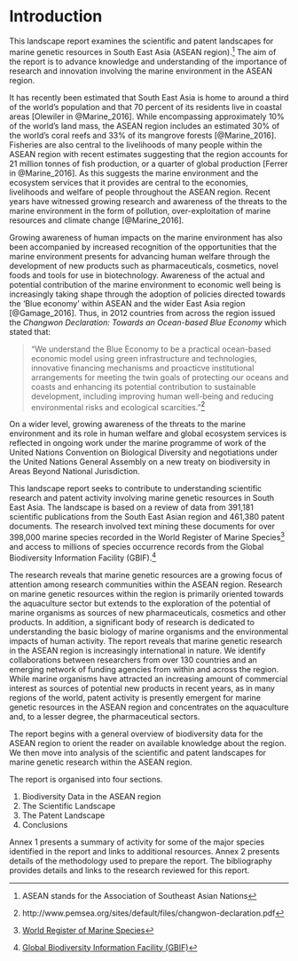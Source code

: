 # Introduction {#intro}

This landscape report examines the scientific and patent landscapes for marine genetic resources in South East Asia (ASEAN region).^[ASEAN stands for the Association of Southeast Asian Nations] The aim of the report is to advance knowledge and understanding of the importance of research and innovation involving the marine environment in the ASEAN region. 

It has recently been estimated that South East Asia is home to around a third of the world's population and that 70 percent of its residents live in coastal areas [Olewiler in @Marine_2016]. While encompassing approximately 10% of the world's land mass, the ASEAN region includes an estimated 30% of the world's coral reefs and 33% of its mangrove forests [@Marine_2016]. Fisheries are also central to the livelihoods of many people within the ASEAN region with recent estimates suggesting that the region accounts for 21 million tonnes of fish production, or a quarter of global production [Ferrer in @Marine_2016]. As this suggests the marine environment and the ecosystem services that it provides are central to the economies, livelihoods and welfare of people throughout the ASEAN region. Recent years have witnessed growing research and awareness of the threats to the marine environment in the form of pollution, over-exploitation of marine resources and climate change [@Marine_2016].

Growing awareness of human impacts on the marine environment has also been accompanied by increased recognition of the opportunities that the marine environment presents for advancing human welfare through the development of new products such as pharmaceuticals, cosmetics, novel foods and tools for use in biotechnology. <!---[As this reports will highlight, researchers from the ASEAN region have developed a new pharmaceutical and medical technology based on marine genetic resources, while others are seeking to explore marine organisms as sources of new drugs]---> Awareness of the actual and potential contribution of the marine environment to economic well being is increasingly taking shape through the adoption of policies directed towards the 'Blue economy' within ASEAN and the wider East Asia region [@Gamage_2016]. Thus, in 2012 countries from across the region issued the *Changwon Declaration: Towards an Ocean-based Blue Economy* which stated that: 

>"We understand the Blue Economy to be a practical ocean-based economic model using green infrastructure and technologies, innovative financing mechanisms and proacticve institutional arrangements for meeting the twin goals of protecting our oceans and coasts and enhancing its potential contribution to sustainable development, including improving human well-being and reducing environmental risks and ecological scarcities."^[http://www.pemsea.org/sites/default/files/changwon-declaration.pdf]

On a wider level, growing awareness of the threats to the marine environment and its role in human welfare and global ecosystem services is reflected in ongoing work under the marine programme of work of the United Nations Convention on Biological Diversity and negotiations under the United Nations General Assembly on a new treaty on biodiversity in Areas Beyond National Jurisdiction. 

This landscape report seeks to contribute to understanding scientific research and patent activity involving marine genetic resources in South East Asia. The landscape is based on a review of data from 391,181 scientific publications from the South East Asian region and 461,380 patent documents. The research involved text mining these documents for over 398,000 marine species recorded in the World Register of Marine Species^[[World Register of Marine Species](http://www.marinespecies.org/)] and access to millions of species occurrence records from the Global Biodiversity Information Facility (GBIF).^[[ Global Biodiversity Information Facility (GBIF)](https://www.gbif.org/)] 

The research reveals that marine genetic resources are a growing focus of attention among research communities within the ASEAN region. Research on marine genetic resources within the region is primarily oriented towards the aquaculture sector but extends to the exploration of the potential of marine organisms as sources of new pharmaceuticals, cosmetics and other products. In addition, a significant body of research is dedicated to understanding the basic biology of marine organisms and the environmental impacts of human activity. The report reveals that marine genetic research in the ASEAN region is increasingly international in nature. We identify collaborations between researchers from over 130 countries and an emerging network of funding agencies from within and across the region. While marine organisms have attracted an increasing amount of commercial interest as sources of potential new products in recent years, as in many regions of the world, patent activity is presently emergent for marine genetic resources in the ASEAN region and concentrates on the aquaculture and, to a lesser degree, the pharmaceutical sectors.

The report begins with a general overview of biodiversity data for the ASEAN region to orient the reader on available knowledge about the region. We then move into analysis of the scientific and patent landscapes for marine genetic research within the ASEAN region. 

The report is organised into four sections. 

1. Biodiversity Data in the ASEAN region
2. The Scientific Landscape
3. The Patent Landscape
5. Conclusions

Annex 1 presents a summary of activity for some of the major species identified in the report and links to additional resources. Annex 2 presents details of the methodology used to prepare the report. The bibliography provides details and links to the research reviewed for this report. 
